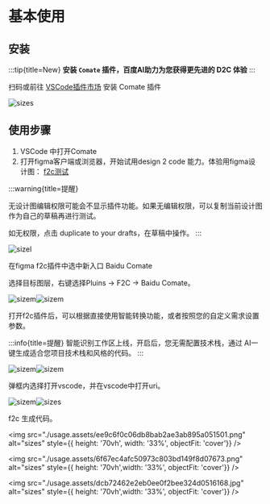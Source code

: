 # 基本使用

## 安装

:::tip{title=New}
**安装 `Comate` 插件，百度AI助力为您获得更先进的 D2C 体验**
:::

扫码或前往 [VSCode插件市场](https://marketplace.visualstudio.com/items?itemName=BaiduComate.comate) 安装 Comate 插件

![sizes](./usage.assets/quality,q_80.png)

## 使用步骤

1. VSCode 中打开Comate
2. 打开figma客户端或浏览器，开始试用design 2 code 能力。体验用figma设计图： [f2c测试](https://www.figma.com/design/eQ6iQwUJPCVtZFwSPxdHBv/F2C-showcase?node-id=774-2647&node-type=canvas&t=8afcg88pi8XlgdbG-0)

:::warning{title=提醒}

无设计图编辑权限可能会不显示插件功能。如果无编辑权限，可以复制当前设计图作为自己的草稿再进行测试。

如无权限，点击 duplicate to your drafts，在草稿中操作。
:::

![sizel](./usage.assets/ee91d0d3da4334a43bbeb2c18819e339.jpg)

在figma f2c插件中选中新入口 Baidu Comate

选择目标图层，右键选择Pluins -> F2C -> Baidu Comate。

![sizem](./usage.assets/0ca1d27660f78e7154ca6ffa209726c0.jpg)![sizem](./usage.assets/552bf4e1309a033c647fbbbe36efa46c.png)


打开f2c插件后，可以根据直接使用智能转换功能，或者按照您的自定义需求设置参数。

:::info{title=提醒}
智能识别工作区上线，开启后，您无需配置技术栈，通过 AI一键生成适合您项目技术栈和风格的代码。
:::

![sizem](./usage.assets/1.png)![sizem](./usage.assets/2.png)



弹框内选择打开vscode，并在vscode中打开uri。

![sizem](./usage.assets/93a5b2571eeeb22831e94a9ecc0823ce.jpg)![sizes](./usage.assets/8525d5856dd0b9e983ed39efd91b5d76.jpg)


f2c 生成代码。

<img src="./usage.assets/ee9c6f0c06db8bab2ae3ab895a051501.png" alt="sizes" style={{ height: '70vh', width: '33%', objectFit: 'cover'}} />

<img src="./usage.assets/6f67ec4afc50973c803bd149f8d07673.png" alt="sizes" style={{ height: '70vh',width: '33%', objectFit: 'cover'}} />

<img src="./usage.assets/dcb72462e2eb0ee0f2bee324d0516168.jpg" alt="sizes" style={{ height: '70vh',width: '33%', objectFit: 'cover'}} />